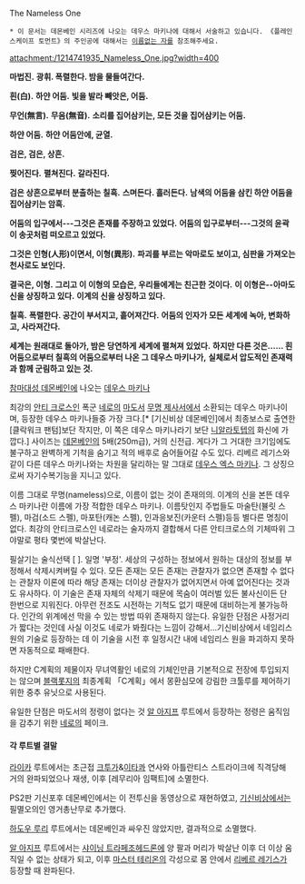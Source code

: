 The Nameless One

 * 이 문서는 데몬베인 시리즈에 나오는 데우스 마키나에 대해서 서술하고 있습니다. 《플레인스케이프 토먼트》의 주인공에 대해서는 [[이름없는 자]]를 참조해주세요.

attachment:/1214741935_Nameless_One.jpg?width=400

'''마법진.'''
'''광휘. 폭렬한다. 밤을 물들여간다.'''

'''흰(白).'''
'''하얀 어둠.'''
'''빛을 발라 빼앗은, 어둠.'''

'''무언(無言).'''
'''무음(無音).'''
'''소리를 집어삼키는, 모든 것을 집어삼키는 어둠.'''

'''하얀 어둠.'''
'''하얀 어둠안에, 균열.'''

'''검은, 검은, 상흔.'''

'''찢어진다.'''
'''펼쳐진다.'''
'''갈라진다.'''

'''검은 상흔으로부터 분출하는 칠흑.'''
'''스며든다. 흘러든다.'''
'''남색의 어둠을 삼킨 하얀 어둠을 집어삼키는 암흑.'''

'''어둠의 입구에서---그것은 존재를 주장하고 있었다.'''
'''어둠의 입구로부터---그것의 윤곽이 송곳처럼 떠오르고 있었다.'''

'''그것은 인형(人形)이면서, 이형(異形).'''
'''파괴를 부르는 악마로도 보이고, 심판을 가져오는 천사로도 보인다.'''

'''결국은, 이형.'''
'''그리고 이 이형의 모습은, 우리들에게는 친근한 것이다.'''
'''이 이형은--아마도 신을 상징하고 있다. '''
'''이계의 신을 상징하고 있다.'''

'''칠흑.'''
'''폭렬한다. 공간이 부서지고, 흩어져간다.'''
'''어둠의 인자가 모든 세계에 녹아, 변화하고, 사라져간다.'''

'''세계는 원래대로 돌아가, 밤은 당연하게 세계에 펼쳐져 있었다.'''
'''하지만 다른 것은...... 흰 어둠으로부터 칠흑의 어둠으로부터 나온 그 데우스 마키나가, '''
'''실체로서 압도적인 존재력과 함께 군림하고 있는 것.'''

[[참마대성 데몬베인]]에 나오는 [[데우스 마키나]]

최강의 [[안티 크로스]]인 폭군 [[네로]]의 [[마도서]] [[무명 제사서]]에서 소환되는 데우스 마키나이며, 등장한 데우스 마키나들중 가장 크다.[* [기신비상 데몬베인]에서 최종보스로 출연한 [클락워크 팬텀]보단 작지만, 이 쪽은 데우스 마키나라기 보단 [[니알라토텝]]의 화신에 가깝다.] 사이즈는 [[데몬베인]]의 5배(250m급), 거의 신전급. 게다가 그 거대한 크기임에도 불구하고 완벽하게 기척을 숨기고 적의 배후로 숨어들어갈 수도 있다. 리베르 레기스와 같이 다른 데우스 마키나와는 차원을 달리하는  말 그대로 [[데우스 엑스 마키나]]. 그 상징으로써 자기수복기능을 지니고 있다.

이름 그대로 무명(nameless)으로, 이름이 없는 것이 존재의의. 이계의 신을 본뜬 데우스 마키나란 이름에 가장 적합한 데우스 마키나. 이름탓인지 주법들도 마술탄(뷸릿 스펠), 마검(소드 스펠), 마포탄(캐논 스펠), 인과응보진(카운터 스펠)등등 별다른 명칭이 없다. 최강의 안티크로스인 네로라는 술자까지 결합해서 다른 안티크로스의 기체따위 그야말로 평타 몇번에 박살난다. 

필살기는 술식선택 [   ]. 일명 '부정'. 세상의 구성하는 정보에서 원하는 대상의 정보를 부정해서 삭제시켜버릴 수 있다. 모든 존재는 모든 존재는 관찰자가 없으면 존재할 수 없다는 관찰자 이론에 따라 해당 존재는 더이상 관찰자가 없어지면서 아예 없어진다는 것과도 유사하다. 이 기술은 존재 자체의 삭제기 때문에 목숨이 여러벌 있든 불사신이든 단 한번으로 지워진다. 아무런 전조도 시전하는 기척도 없기 때문에 대비하는게 불가능하다. 인간의 위계에선 막을 수 있는 방법 따위 존재하지 않는다. 유일한 단점은 사정거리가 짧다는 것인데 사실 이것도 네로가 봐줬다는 느낌이 강해서...기신비상에서 네임리스 원의 기술로 등장하는 데 이 기술을 시전 후 일정시간 내에 네임리스 원을 파괴하지 못하면 자동적으로 패배한다.  

하지만 C계획의 제물이자 무녀역활인 네로의 기체인만큼 기본적으로 전장에 투입되지는 않으며 [[블랙롯지]]의 최종계획 「C계획」에서 몽환심모에 강림한 크툴루를 제어하기 위한 중추 유닛으로 사용된다.

유일한 단점은 마도서의 정령이 없다는 것 [[알 아지프]] 루트에서 등장하는 정령은 움직임을 감추기 위한 [[네로]]의 페이크.

==== 각 루트별 결말 ====
[[라이카]] 루트에서는 초근접 [[크투가]]&[[이타콰]] 연사와 아틀란티스 스트라이크에 직격당해 거의 완파되었으나 재생, 이후 [레무리아 임팩트]에 소멸한다.

PS2판 기신포후 데몬베인에서는 이 전투신을 동영상으로 재현하였고, [[기신비상]]에서는 필멸오의인 영거총난무로 추가했다.

[[하도우 루리]] 루트에서는 데몬베인과 싸우진 않았지만, 결과적으로 소멸했다.

[[알 아지프]] 루트에서는 [[샤이닝 트라페조헤드론]]에 양 팔과 머리가 박살난 이후 더 이상 움직일 수 없는 상태가 되고, 이후 [[마스터 테리온]]의 각성으로 몸 안에서 [[리베르 레기스]]가 등장할 때 완파된다. 

